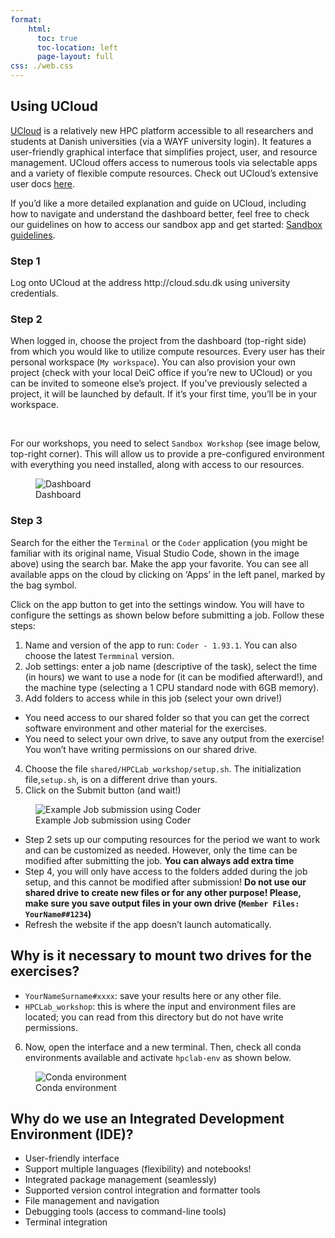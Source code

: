 ```yaml
---
format: 
    html:
      toc: true
      toc-location: left
      page-layout: full
css: ./web.css
---
```


## Using UCloud 

[UCloud](https://cloud.sdu.dk) is a relatively new HPC platform accessible to all researchers and students at Danish universities (via a WAYF university login). It features a user-friendly graphical interface that simplifies project, user, and resource management. UCloud offers access to numerous tools via selectable apps and a variety of flexible compute resources. Check out UCloud’s extensive user docs [here](https://docs.cloud.sdu.dk/index.html).

If you’d like a more detailed explanation and guide on UCloud, including how to navigate and understand the dashboard better, feel free to check our guidelines on how to access our sandbox app and get started: [Sandbox guidelines](https://hds-sandbox.github.io/access/UCloud.html).

### Step 1
Log onto UCloud at the address http://cloud.sdu.dk using university credentials.

### Step 2

When logged in, choose the project from the dashboard (top-right side) from which you would like to utilize compute resources. Every user has their personal workspace (`My workspace`). You can also provision your own project (check with your local DeiC office if you’re new to UCloud) or you can be invited to someone else’s project. If you’ve previously selected a project, it will be launched by default. If it’s your first time, you’ll be in your workspace. 

&nbsp;

For our workshops, you need to select `Sandbox Workshop` (see image below, top-right corner). This will allow us to provide a pre-configured environment with everything you need installed, along with access to our resources.

![Dashboard](./images/step1.png)

### Step 3

Search for the either the `Terminal` or the `Coder` application (you might be familiar with its original name, Visual Studio Code, shown in the image above) using the search bar. Make the app your favorite. You can see all available apps on the cloud by clicking on 'Apps' in the left panel, marked by the bag symbol.

Click on the app button to get into the settings window. You will have to configure the settings as shown below before submitting a job. Follow these steps: 

1. Name and version of the app to run: `Coder - 1.93.1`. You can also choose the latest `Termminal` version. 
2. Job settings: enter a job name (descriptive of the task), select the time (in hours) we want to use a node for (it can be modified afterward!), and the machine type (selecting a 1 CPU standard node with 6GB memory).
3. Add folders to access while in this job (select your own drive!)
  - You need access to our shared folder so that you can get the correct software environment and other material for the exercises.
  - You need to select your own drive, to save any output from the exercise! You won't have writing permissions on our shared drive. 
4. Choose the file `shared/HPCLab_workshop/setup.sh`. The initialization file,`setup.sh`, is on a different drive than yours.
5. Click on the Submit button (and wait!)

![Example Job submission using Coder](./images/step2.png)

:::{.callout-warning}
- Step 2 sets up our computing resources for the period we want to work and can be customized as needed. However, only the time can be modified after submitting the job. **You can always add extra time**
- Step 4, you will only have access to the folders added during the job setup, and this cannot be modified after submission! **Do not use our shared drive to create new files or for any other purpose! Please, make sure you save output files in your own drive (`Member Files: YourName##1234`)**
- Refresh the website if the app doesn't launch automatically.
:::

:::{.callout-important}
# Why is it necessary to mount two drives for the exercises?

- `YourNameSurname#xxxx`: save your results here or any other file. 
- `HPCLab_workshop`: this is where the input and environment files are located; you can read from this directory but do not have write permissions. 
:::

6. Now, open the interface and a new terminal. Then, check all conda environments available and activate `hpclab-env` as shown below. 

![Conda environment](./images/conda.png)

:::{.callout-tip}
# Why do we use an Integrated Development Environment (IDE)?

- User-friendly interface​
- Support multiple languages (flexibility)​ and notebooks! ​
- Integrated package management (seamlessly)​
- Supported version control integration and formatter tools​
- File management and navigation ​
- Debugging tools (access to command-line tools)​
- Terminal integration ​
:::


